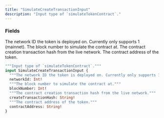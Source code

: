 ```yaml
---
title: "SimulateCreateTransactionInput"
description: "Input type of `simulateTokenContract`."
---
```


### Fields

<ResponseField name="networkId" type="Int!" required>
  The network ID the token is deployed on. Currently only supports 1 (mainnet).
</ResponseField>

<ResponseField name="blockNumber" type="Int!" required>
  The block number to simulate the contract at.
</ResponseField>

<ResponseField name="createTransactionHash" type="String!" required>
  The contract creation transaction hash from the live network.
</ResponseField>

<ResponseField name="contractAddress" type="String!" required>
  The contract address of the token.
</ResponseField>


```graphql SimulateCreateTransactionInput
"""Input type of `simulateTokenContract`."""
input SimulateCreateTransactionInput {
  """The network ID the token is deployed on. Currently only supports 1 (mainnet)."""
  networkId: Int!
  """The block number to simulate the contract at."""
  blockNumber: Int!
  """The contract creation transaction hash from the live network."""
  createTransactionHash: String!
  """The contract address of the token."""
  contractAddress: String!
}
```
